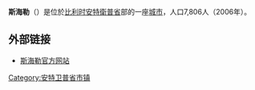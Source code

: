 {{Unreferenced|time=2018-08-13T06:22:20+00:00}}
'''斯海勒'''（{{lang-nl|Schelle}}）是位於[[比利时|比利时]][[安特衛普省|安特衛普省]]部的一座[[城市|城市]]，人口7,806人（2006年）。

== 外部链接 ==
* [http://www.schelle.be/ 斯海勒官方网站] {{Wayback|url=http://www.schelle.be/ |date=20110209204213 }}

{{安特卫普省市区}}
{{Belgium-geo-stub}}
{{DEFAULTSORT:Schelle}}

[[Category:安特卫普省市镇|Category:安特卫普省市镇]]